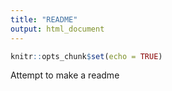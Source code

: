 ```yaml
---
title: "README"
output: html_document
---
```


```r
knitr::opts_chunk$set(echo = TRUE)
```

Attempt to make a readme
